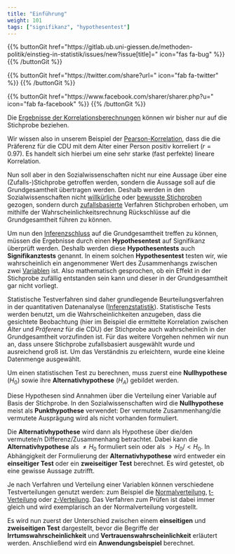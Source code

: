 ```yaml
---
title: "Einführung"
weight: 101
tags: ["signifikanz", "hypothesentest"]
---
```


{{% buttonGit href=\"https\:\/\/gitlab.ub.uni-giessen.de\/methoden-politik\/einstieg-in-statistik\/issues\/new?issue[title]=\" icon=\"fas fa-bug\" %}} {{% /buttonGit %}} 

{{% buttonGit href=\"https\:\/\/twitter.com\/share?url=\" icon=\"fab fa-twitter\" %}} {{% /buttonGit %}}

{{% buttonGit href=\"https\:\/\/www.facebook.com\/sharer\/sharer.php?u=\" icon=\"fab fa-facebook\" %}} {{% /buttonGit %}}

Die [Ergebnisse der Korrelationsberechnungen](../../../LM3/chapter2/subchapter3/page-2-3-a/) können wir bisher nur auf die Stichprobe beziehen.

Wir wissen also in unserem Beispiel der [Pearson-Korrelation](../../glossar/pearsonsr/index.html), dass die die Präferenz für die CDU mit dem Alter einer Person positiv korreliert ($r=0.97$). Es handelt sich hierbei um eine sehr starke (fast perfekte) lineare Korrelation.

Nun soll aber in den Sozialwissenschaften nicht nur eine Aussage über eine (Zufalls-)Stichprobe getroffen werden, sondern die Aussage soll auf die Grundgesamtheit übertragen werden. Deshalb werden in den Sozialwissenschaften nicht [willkürliche](../../glossar/willkuerlicheauswahl/index.html) oder [bewusste Stichproben](../../glossar/bewussteauswahl/index.html) gezogen, sondern durch [zufallsbasierte](../../glossar/zufallsstichprobe/index.html) Verfahren Stichproben erhoben, um mithilfe der Wahrscheinlichkeitsrechnung Rückschlüsse auf die Grundgesamtheit führen zu können.

Um nun den [Inferenzschluss](../../glossar/inferenzstatistik/index.html) auf die Grundgesamtheit treffen zu können, müssen die Ergebnisse durch einen **Hypothesentest** auf Signifikanz überprüft werden. Deshalb werden diese **Hypothesentests** auch **Signifikanztests** genannt. In einem solchen **Hypothesentest** testen wir, wie wahrscheinlich ein angenommener Wert des Zusammenhangs zwischen zwei [Variablen](../../glossar/variable/index.html) ist. Also mathematisch gesprochen, ob ein Effekt in der Stichprobe zufällig entstanden sein kann und dieser in der Grundgesamtheit gar nicht vorliegt.

Statistische Testverfahren sind daher grundlegende Beurteilungsverfahren in der quantitativen Datenanalyse ([Inferenzstatistik](../../glossar/inferenzstatistik/index.html)). Statistische Tests werden benutzt, um die Wahrscheinlichkeiten anzugeben, dass die gesichtete Beobachtung (hier im Beispiel die ermittelte Korrelation zwischen *Alter* und *Präferenz* für die CDU) der Stichprobe auch wahrscheinlich in der Grundgesamtheit vorzufinden ist. Für das weitere Vorgehen nehmen wir nun an, dass unsere Stichprobe zufallsbasiert ausgewählt wurde und ausreichend groß ist. Um das Verständnis zu erleichtern, wurde eine kleine Datenmenge ausgewählt.

Um einen statistischen Test zu berechnen, muss zuerst eine **Nullhypothese** ($H_0$) sowie ihre **Alternativhypothese** ($H_A$) gebildet werden.

Diese Hypothesen sind Annahmen über die Verteilung einer Variable auf Basis der Stichprobe. In den Sozialwissenschaften wird die **Nullhypothese** meist als **Punkthypothese** verwendet: Der vermutete Zusammenhang/die vermutete Ausprägung wird als nicht vorhanden formuliert.

Die **Alternativhypothese** wird dann als Hypothese über die/den vermutete/n Differenz/Zusammenhang betrachtet. Dabei kann die **Alternativhypothese** als $\neq H_0$ formuliert sein oder als $>H_0 / <H_0$. In Abhängigkeit der Formulierung der **Alternativhypothese** wird entweder ein **einseitiger Test** oder ein **zweiseitiger Test** berechnet. Es wird getestet, ob eine gewisse Aussage zutrifft.

Je nach Verfahren und Verteilung einer Variablen können verschiedene Testverteilungen genutzt werden: zum Beispiel die [Normalverteilung](../../glossar/normalverteilung/index.html), [t-Verteilung](../../glossar/tverteilung/index.html) oder [z-Verteilung](../../glossar/zverteilung/index.html). Das Verfahren zum Prüfen ist dabei immer gleich und wird exemplarisch an der Normalverteilung vorgestellt.

Es wird nun zuerst der Unterschied zwischen einem **einseitigen** und **zweiseitigen Test** dargestellt, bevor die Begriffe der **Irrtumswahrscheinlichkeit** und **Vertrauenswahrscheinlichkeit** erläutert werden. Anschließend wird ein **Anwendungsbeispiel** berechnet.

